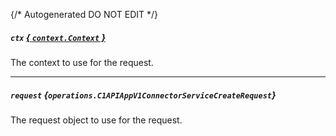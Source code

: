 {/* Autogenerated DO NOT EDIT  */}

##### `ctx` [*{ `context.Context` }*](https://pkg.go.dev/context#Context)
The context to use for the request.

---
##### `request` *{`operations.C1APIAppV1ConnectorServiceCreateRequest`}*
The request object to use for the request.

<Collapsible openLabel={Labels.showProperties} closeLabel={Labels.hideProperties}>
  <C1APIAppV1ConnectorServiceCreateRequest />
</Collapsible>

